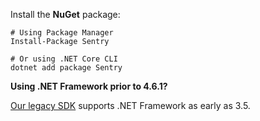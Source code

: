 Install the **NuGet** package:

```shell
# Using Package Manager
Install-Package Sentry

# Or using .NET Core CLI
dotnet add package Sentry
```

**Using .NET Framework prior to 4.6.1?**

[Our legacy SDK](/clients/csharp/) supports .NET Framework as early as 3.5.
